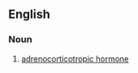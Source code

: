 ==English==

===Noun===
{{en-noun|-}}

# {{context|hormone|lang=en}} [[adrenocorticotropic hormone]]